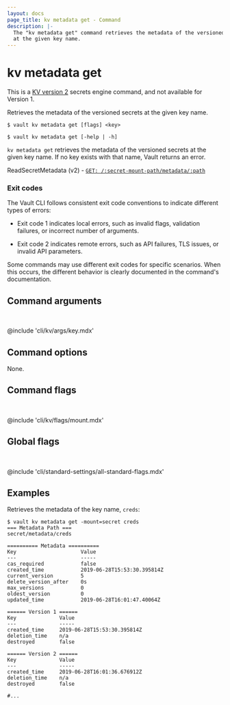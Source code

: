 ```yaml
---
layout: docs
page_title: kv metadata get - Command
description: |-
  The "kv metadata get" command retrieves the metadata of the versioned secrets
  at the given key name.
---
```


# kv metadata get

<Note>

This is a [KV version 2](/vault/docs/secrets/kv/kv-v2) secrets engine command,
and not available for Version 1.

</Note>

Retrieves the metadata of the versioned secrets at the given key name.

<CodeBlockConfig hideClipboard>

```shell-session
$ vault kv metadata get [flags] <key>

$ vault kv metadata get [-help | -h]
```

</CodeBlockConfig>

`kv metadata get` retrieves the metadata of the versioned secrets at the given
key name. If no key exists with that name, Vault returns an error.

<Tip title="Related API endpoints">

ReadSecretMetadata (v2) - [`GET: /:secret-mount-path/metadata/:path`](/vault/api-docs/secret/kv/kv-v2#read-secret-metadata)

</Tip>

### Exit codes

The Vault CLI follows consistent exit code conventions to indicate different 
types of errors:

- Exit code 1 indicates local errors, such as invalid flags, validation 
  failures, or incorrect number of arguments.

- Exit code 2 indicates remote errors, such as API failures, TLS issues, or 
  invalid API parameters.

Some commands may use different exit codes for specific scenarios. When this 
occurs, the different behavior is clearly documented in the command's 
documentation.

## Command arguments

<br />

@include 'cli/kv/args/key.mdx'

## Command options

None.

## Command flags

<br />

@include 'cli/kv/flags/mount.mdx'

## Global flags

<br />

@include 'cli/standard-settings/all-standard-flags.mdx'

## Examples

Retrieves the metadata of the key name, `creds`:

```shell-session
$ vault kv metadata get -mount=secret creds
=== Metadata Path ===
secret/metadata/creds

========== Metadata ==========
Key                     Value
---                     -----
cas_required            false
created_time            2019-06-28T15:53:30.395814Z
current_version         5
delete_version_after    0s
max_versions            0
oldest_version          0
updated_time            2019-06-28T16:01:47.40064Z

====== Version 1 ======
Key              Value
---              -----
created_time     2019-06-28T15:53:30.395814Z
deletion_time    n/a
destroyed        false

====== Version 2 ======
Key              Value
---              -----
created_time     2019-06-28T16:01:36.676912Z
deletion_time    n/a
destroyed        false

#...
```